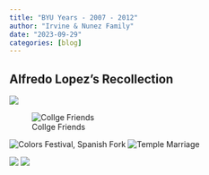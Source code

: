 ```yaml
---
title: "BYU Years - 2007 - 2012"
author: "Irvine & Nunez Family"
date: "2023-09-29"
categories: [blog]
---
```


## Alfredo Lopez's Recollection
![](nice_shot.jpg)

![Collge Friends](college_life1.jpg)

![Colors Festival, Spanish Fork](holi_festival.jpg)
![Temple Marriage](temple_marriage.jpg)

![](tux_group.jpg)
![](tux_kid.jpg)